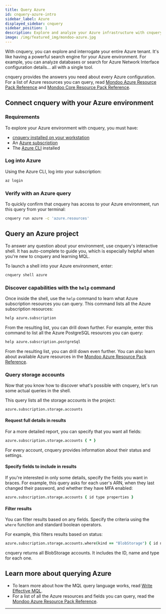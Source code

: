 ```yaml
---
title: Query Azure
id: cnquery-azure-intro
sidebar_label: Azure
displayed_sidebar: cnquery
sidebar_position: 1
description: Explore and analyze your Azure infrastructure with cnquery
image: /img/featured_img/mondoo-azure.jpg
---
```


With cnquery, you can explore and interrogate your entire Azure tenant. It's like having a powerful search engine for your Azure environment. For example, you can analyze databases or search for Azure Network Interface configuration details... all with a single tool.

cnquery provides the answers you need about every Azure configuration. For a list of Azure resources you can query, read [Mondoo Azure Resource Pack Reference](/mql/resources/azure-pack/) and [Mondoo Core Resource Pack Reference](/mql/resources/core-pack/).

## Connect cnquery with your Azure environment

### Requirements

To explore your Azure environment with cnquery, you must have:

- [cnquery installed on your workstation](/cnquery/)
- An [Azure subscription](https://cloud.google.com/free)
- The [Azure CLI](https://learn.microsoft.com/en-us/cli/azure/install-azure-cli) installed

### Log into Azure

Using the Azure CLI, log into your subscription:

```bash
az login
```

### Verify with an Azure query

To quickly confirm that cnquery has access to your Azure environment, run this query from your terminal:

```bash
cnquery run azure -c 'azure.resources'
```

## Query an Azure project

To answer any question about your environment, use cnquery's interactive shell. It has auto-complete to guide you, which is especially helpful when you're new to cnquery and learning MQL.

To launch a shell into your Azure environment, enter:

```bash
cnquery shell azure
```

### Discover capabilities with the `help` command

Once inside the shell, use the `help` command to learn what Azure subscription resources you can query. This command lists all the Azure subscription resources:

```coffeescript
help azure.subscription
```

From the resulting list, you can drill down further. For example, enter this command to list all the Azure PostgreSQL resources you can query:

```coffeescript
help azure.subscription.postgreSql
```

From the resulting list, you can drill down even further. You can also learn about available Azure resources in the [Mondoo Azure Resource Pack Reference](/mql/resources/azure-pack/).

### Query storage accounts

Now that you know how to discover what's possible with cnquery, let's run some actual queries in the shell.

This query lists all the storage accounts in the project:

```coffeescript
azure.subscription.storage.accounts
```

#### Request full details in results

For a more detailed report, you can specify that you want all fields:

```coffeescript
azure.subscription.storage.accounts { * }
```

For every account, cnquery provides information about their status and settings.

#### Specify fields to include in results

If you're interested in only some details, specify the fields you want in braces. For example, this query asks for each user's ARN, when they last changed their password, and whether they have MFA enabled:

```coffeescript
azure.subscription.storage.accounts { id type properties }
```

#### Filter results

You can filter results based on any fields. Specify the criteria using the `where` function and standard boolean operators.

For example, this filters results based on status:

```coffeescript
azure.subscription.storage.accounts.where(kind == "BlobStorage") { id name type }
```

cnquery returns all BlobStorage accounts. It includes the ID, name and type for each one.

## Learn more about querying Azure

- To learn more about how the MQL query language works, read [Write Effective MQL](/mql/mql.write/).
- For a list of all the Azure resources and fields you can query, read the [Mondoo Azure Resource Pack Reference](/mql/resources/azure-pack/).

---
